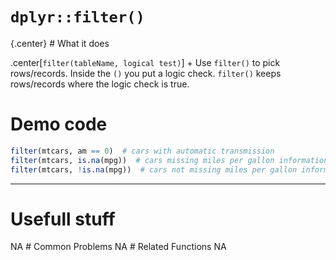 # [`dplyr::filter()`]{.blue}


{.center}
# What it does 

.center[[`filter`]{.blue}`(tableName, logical test)`]
+ Use [`filter()`]{.blue} to pick rows/records. Inside the [`()`]{.blue} you put a logic check. [`filter()`]{.blue} keeps rows/records where the logic check is true.  
 
# Demo code 

```r
filter(mtcars, am == 0)  # cars with automatic transmission
filter(mtcars, is.na(mpg))  # cars missing miles per gallon information
filter(mtcars, !is.na(mpg))  # cars not missing miles per gallon information
```
--- 
# Usefull stuff 
NA 
# Common Problems 
NA 
# Related Functions 
NA 
